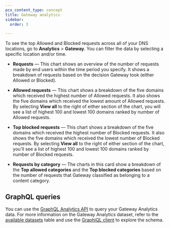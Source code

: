 ```yaml
---
pcx_content_type: concept
title: Gateway analytics
sidebar:
  order: 3

---
```


To see the top Allowed and Blocked requests across all of your DNS locations, go to **Analytics** > **Gateway**. You can filter the data by selecting a specific location and/or time.

* **Requests** — This chart shows an overview of the number of requests made by end users within the time period you specify. It shows a breakdown of requests based on the decision Gateway took (either Allowed or Blocked).

* **Allowed requests** — This chart shows a breakdown of the five domains which received the highest number of Allowed requests. It also shows the five domains which received the lowest amount of Allowed requests. By selecting **View all** to the right of either section of the chart, you will see a list of highest 100 and lowest 100 domains ranked by number of Allowed requests.

* **Top blocked requests** — This chart shows a breakdown of the five domains which received the highest number of Blocked requests. It also shows the five domains which received the lowest number of Blocked requests. By selecting **View all** to the right of either section of the chart, you'll see a list of highest 100 and lowest 100 domains ranked by number of Blocked requests.

* **Requests by category** — The charts in this card show a breakdown of the **Top allowed categories** and the **Top blocked categories** based on the number of requests that Gateway classified as belonging to a content category.

## GraphQL queries

You can use the [GraphQL Analytics API](/analytics/graphql-api/) to query your Gateway Analytics data. For more information on the Gateway Analytics dataset, refer to the [available datasets](/analytics/graphql-api/features/data-sets/) table and use the [GraphiQL client](/analytics/graphql-api/getting-started/explore-graphql-schema/) to explore the schema.
